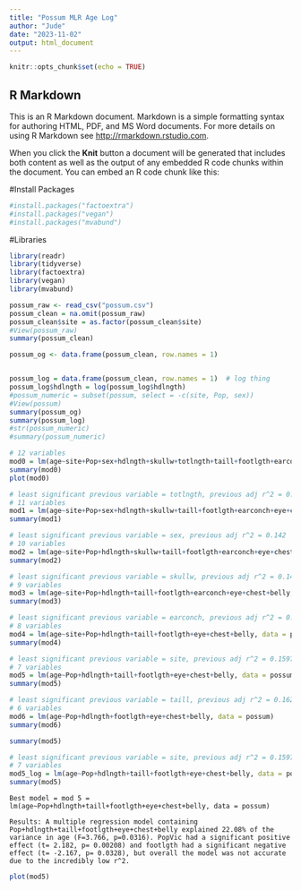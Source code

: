 ```yaml
---
title: "Possum MLR Age Log"
author: "Jude"
date: "2023-11-02"
output: html_document
---
```


```r
knitr::opts_chunk$set(echo = TRUE)
```

## R Markdown

This is an R Markdown document. Markdown is a simple formatting syntax for authoring HTML, PDF, and MS Word documents. For more details on using R Markdown see <http://rmarkdown.rstudio.com>.

When you click the **Knit** button a document will be generated that includes both content as well as the output of any embedded R code chunks within the document. You can embed an R code chunk like this:

#Install Packages
```r
#install.packages("factoextra")
#install.packages("vegan")
#install.packages("mvabund")
```

#Libraries
```r
library(readr)
library(tidyverse)
library(factoextra)
library(vegan)
library(mvabund)
```

```r
possum_raw <- read_csv("possum.csv")
possum_clean = na.omit(possum_raw)
possum_clean$site = as.factor(possum_clean$site)
#View(possum_raw)
summary(possum_clean)
```


```r
possum_og <- data.frame(possum_clean, row.names = 1)


possum_log = data.frame(possum_clean, row.names = 1)  # log thing
possum_log$hdlngth = log(possum_log$hdlngth)
#possum_numeric = subset(possum, select = -c(site, Pop, sex))
#View(possum)
summary(possum_og)
summary(possum_log)
#str(possum_numeric)
#summary(possum_numeric)
```




```r
# 12 variables
mod0 = lm(age~site+Pop+sex+hdlngth+skullw+totlngth+taill+footlgth+earconch+eye+chest+belly, data = possum)
summary(mod0)
plot(mod0)
```



```r
# least significant previous variable = totlngth, previous adj r^2 = 0.1322
# 11 variables
mod1 = lm(age~site+Pop+sex+hdlngth+skullw+taill+footlgth+earconch+eye+chest+belly, data = possum)
summary(mod1)
```


```r
# least significant previous variable = sex, previous adj r^2 = 0.142
# 10 variables
mod2 = lm(age~site+Pop+hdlngth+skullw+taill+footlgth+earconch+eye+chest+belly, data = possum)
summary(mod2)
```


```r
# least significant previous variable = skullw, previous adj r^2 = 0.1484
# 9 variables
mod3 = lm(age~site+Pop+hdlngth+taill+footlgth+earconch+eye+chest+belly, data = possum)
summary(mod3)
```


```r
# least significant previous variable = earconch, previous adj r^2 = 0.1548
# 8 variables
mod4 = lm(age~site+Pop+hdlngth+taill+footlgth+eye+chest+belly, data = possum)
summary(mod4)
```


```r
# least significant previous variable = site, previous adj r^2 = 0.1597
# 7 variables
mod5 = lm(age~Pop+hdlngth+taill+footlgth+eye+chest+belly, data = possum)
summary(mod5)
```


```r
# least significant previous variable = taill, previous adj r^2 = 0.1622
# 6 variables
mod6 = lm(age~Pop+hdlngth+footlgth+eye+chest+belly, data = possum)
summary(mod6)
```



```r
summary(mod5)
```


```r
# least significant previous variable = site, previous adj r^2 = 0.1597
# 7 variables
mod5_log = lm(age~Pop+hdlngth+taill+footlgth+eye+chest+belly, data = possum)
summary(mod5)
```
```{}
Best model = mod 5 = lm(age~Pop+hdlngth+taill+footlgth+eye+chest+belly, data = possum)

Results: A multiple regression model containing Pop+hdlngth+taill+footlgth+eye+chest+belly explained 22.08% of the variance in age (F=3.766, p=0.0316). PopVic had a significant positive effect (t= 2.182, p= 0.00208) and footlgth had a significant negative effect (t= -2.167, p= 0.0328), but overall the model was not accurate due to the incredibly low r^2.
```

```r
plot(mod5)
```






